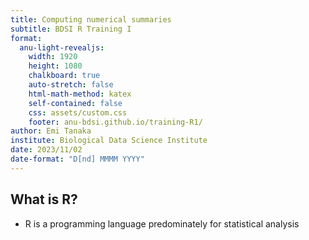 ```yaml
---
title: Computing numerical summaries
subtitle: BDSI R Training I
format:
  anu-light-revealjs:
    width: 1920
    height: 1080
    chalkboard: true
    auto-stretch: false
    html-math-method: katex
    self-contained: false
    css: assets/custom.css
    footer: anu-bdsi.github.io/training-R1/
author: Emi Tanaka
institute: Biological Data Science Institute
date: 2023/11/02
date-format: "D[nd] MMMM YYYY"
---
```


## What is R?

- R is a programming language predominately for statistical analysis
